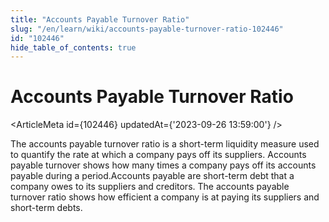 ```yaml
---
title: "Accounts Payable Turnover Ratio"
slug: "/en/learn/wiki/accounts-payable-turnover-ratio-102446"
id: "102446"
hide_table_of_contents: true
---
```



# Accounts Payable Turnover Ratio

<ArticleMeta id={102446} updatedAt={'2023-09-26 13:59:00'} />
<div className='border-solid border-b border-t-0 my-4 border-[var(--ifm-color-gray-300)]' />

The accounts payable turnover ratio is a short-term liquidity measure used to quantify the rate at which a company pays off its suppliers. Accounts payable turnover shows how many times a company pays off its accounts payable during a period.Accounts payable are short-term debt that a company owes to its suppliers and creditors. The accounts payable turnover ratio shows how efficient a company is at paying its suppliers and short-term debts.
